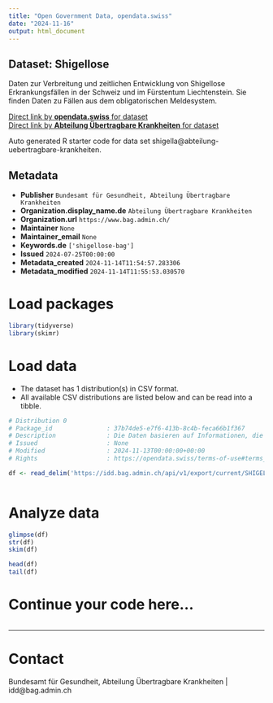 ```yaml
---
title: "Open Government Data, opendata.swiss"
date: "2024-11-16"
output: html_document
---
```


## Dataset: Shigellose

Daten zur Verbreitung und zeitlichen Entwicklung von Shigellose Erkrankungsfällen in der Schweiz und im Fürstentum Liechtenstein. Sie finden Daten zu Fällen aus dem obligatorischen Meldesystem.

[Direct link by **opendata.swiss** for dataset](https://opendata.swiss/de/dataset/shigellose1)<br>
[Direct link by **Abteilung Übertragbare Krankheiten** for dataset](https://idd.bag.admin.ch)

Auto generated R starter code for data set shigella@abteilung-uebertragbare-krankheiten.

## Metadata

- **Publisher** `Bundesamt für Gesundheit, Abteilung Übertragbare Krankheiten`
- **Organization.display_name.de** `Abteilung Übertragbare Krankheiten`
- **Organization.url** `https://www.bag.admin.ch/`
- **Maintainer** `None`
- **Maintainer_email** `None`
- **Keywords.de** `['shigellose-bag']`
- **Issued** `2024-07-25T00:00:00`
- **Metadata_created** `2024-11-14T11:54:57.283306`
- **Metadata_modified** `2024-11-14T11:55:53.030570`


# Load packages

```r

library(tidyverse)
library(skimr)

```

# Load data

-   The dataset has 1 distribution(s) in CSV format.
-   All available CSV distributions are listed below and can be read into a tibble.

```r

# Distribution 0
# Package_id               : 37b74de5-e7f6-413b-8c4b-feca66b1f367
# Description              : Die Daten basieren auf Informationen, die Laboratorien, Ärztinnen und Ärzte sowie Spitäler dem BAG im Rahmen der Meldepflicht übermittelt haben.
# Issued                   : None
# Modified                 : 2024-11-13T00:00:00+00:00
# Rights                   : https://opendata.swiss/terms-of-use#terms_by

df <- read_delim('https://idd.bag.admin.ch/api/v1/export/current/SHIGELLOSIS_oblig/csv')



```

# Analyze data

```r

glimpse(df)
str(df)
skim(df)

head(df)
tail(df)

```

# Continue your code here...

```r

```

------------------------------------------------------------------------

# Contact

Bundesamt für Gesundheit, Abteilung Übertragbare Krankheiten | idd@bag.admin.ch

